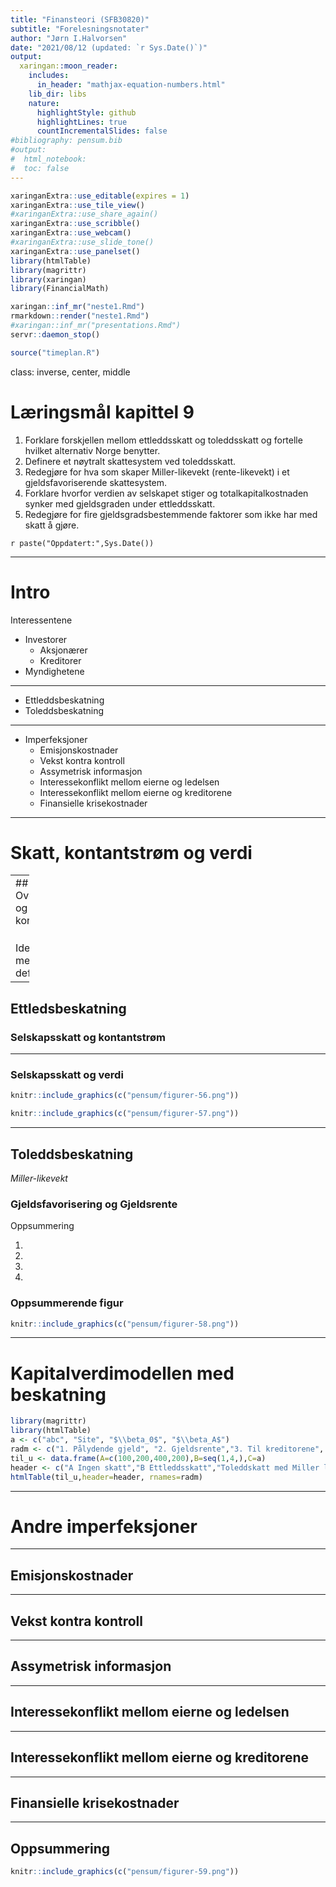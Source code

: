```yaml
---
title: "Finansteori (SFB30820)"
subtitle: "Forelesningsnotater"
author: "Jørn I.Halvorsen"
date: "2021/08/12 (updated: `r Sys.Date()`)"
output:
  xaringan::moon_reader:
    includes:
      in_header: "mathjax-equation-numbers.html"
    lib_dir: libs
    nature:
      highlightStyle: github
      highlightLines: true
      countIncrementalSlides: false
#bibliography: pensum.bib
#output: 
#  html_notebook:
#  toc: false
---
```


```r
xaringanExtra::use_editable(expires = 1)
xaringanExtra::use_tile_view()
#xaringanExtra::use_share_again()
xaringanExtra::use_scribble()
xaringanExtra::use_webcam()
#xaringanExtra::use_slide_tone()
xaringanExtra::use_panelset()
library(htmlTable)
library(magrittr)
library(xaringan)
library(FinancialMath)
```

```r
xaringan::inf_mr("neste1.Rmd")
rmarkdown::render("neste1.Rmd")
#xaringan::inf_mr("presentations.Rmd")
servr::daemon_stop()
```

```r
source("timeplan.R")
```

class: inverse, center, middle

# Læringsmål kapittel 9
1. Forklare forskjellen mellom ettleddsskatt og toleddsskatt og fortelle hvilket alternativ Norge benytter.
1. Definere et nøytralt skattesystem ved toleddsskatt.
1. Redegjøre for hva som skaper Miller-likevekt (rente-likevekt) i et gjeldsfavoriserende skattesystem.
1. Forklare hvorfor verdien av selskapet stiger og totalkapitalkostnaden synker med gjeldsgraden under ettleddsskatt.
1. Redegjøre for fire gjeldsgradsbestemmende faktorer som ikke har med skatt å gjøre.

`r paste("Oppdatert:",Sys.Date())`

---

# Intro

Interessentene

- Investorer
	- Aksjonærer
	- Kreditorer
- Myndighetene

---

- Ettleddsbeskatning
- Toleddsbeskatning

---

- Imperfeksjoner
	- Emisjonskostnader
	- Vekst kontra kontroll
	- Assymetrisk informasjon
	- Interessekonflikt mellom eierne og ledelsen
	- Interessekonflikt mellom eierne og kreditorene
	- Finansielle krisekostnader

---

# Skatt, kontantstrøm og verdi

---
## Overskudd og kontantstrøm

\begin{equation}
OFR=OFRS(1-s)
\end{equation}

\begin{equation}
OFR=(SI-VK-FK-A)(1-s)
\end{equation}

\begin{equation}
OFR=(SI-VK-FK-A)(1-s)
\end{equation}

Identisk mellom abc def

---

## Ettledsbeskatning

### Selskapsskatt og kontantstrøm

---

### Selskapsskatt og verdi

```r
knitr::include_graphics(c("pensum/figurer-56.png"))
```

```r
knitr::include_graphics(c("pensum/figurer-57.png"))
```

---

## Toleddsbeskatning

*Miller-likevekt*

### Gjeldsfavorisering og Gjeldsrente

Oppsummering

1.
1.
1.
1.

### Oppsummerende figur


```r
knitr::include_graphics(c("pensum/figurer-58.png"))
```

---

# Kapitalverdimodellen med beskatning

```r
library(magrittr)
library(htmlTable)
a <- c("abc", "Site", "$\\beta_0$", "$\\beta_A$")
radm <- c("1. Pålydende gjeld", "2. Gjeldsrente","3. Til kreditorene", "4.")
til_u <- data.frame(A=c(100,200,400,200),B=seq(1,4,),C=a)
header <- c("A Ingen skatt","B Ettleddsskatt","Toleddskatt med Miller likevekt")
htmlTable(til_u,header=header, rnames=radm)
```
---

# Andre imperfeksjoner

---

## Emisjonskostnader 

---

## Vekst kontra kontroll 

---

## Assymetrisk informasjon 

---

## Interessekonflikt mellom eierne og ledelsen

---

## Interessekonflikt mellom eierne og kreditorene

---

## Finansielle krisekostnader

---

## Oppsummering

```r
knitr::include_graphics(c("pensum/figurer-59.png"))
```


